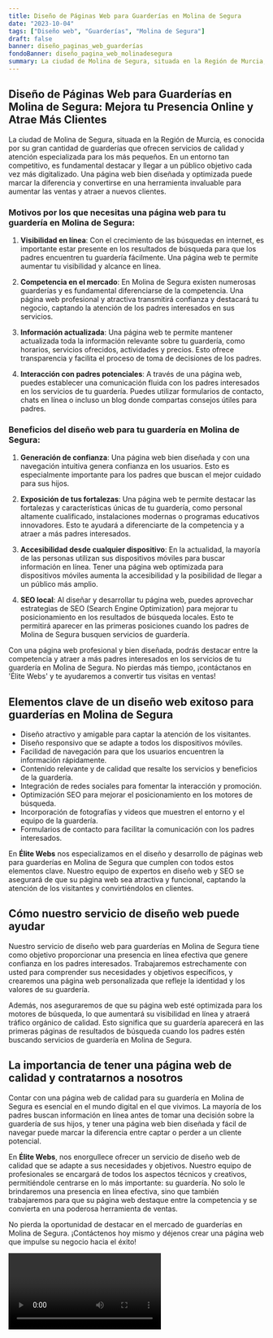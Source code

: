 ```yaml
---
title: Diseño de Páginas Web para Guarderías en Molina de Segura
date: "2023-10-04"
tags: ["Diseño web", "Guarderías", "Molina de Segura"]
draft: false
banner: diseño_paginas_web_guarderías
fondoBanner: diseño_pagina_web_molinadesegura
summary: La ciudad de Molina de Segura, situada en la Región de Murcia, es conocida por su gran cantidad de guarderías que ofrecen servicios de calidad y atención especializada para los más pequeños. En un entorno tan competitivo, es fundamental destacar y llegar a un público objetivo cada vez más digitalizado. Una página web bien diseñada y optimizada puede marcar la diferencia y convertirse en una herramienta invaluable para aumentar las ventas y atraer a nuevos clientes.
---
```



## Diseño de Páginas Web para Guarderías en Molina de Segura: Mejora tu Presencia Online y Atrae Más Clientes

La ciudad de Molina de Segura, situada en la Región de Murcia, es conocida por su gran cantidad de guarderías que ofrecen servicios de calidad y atención especializada para los más pequeños. En un entorno tan competitivo, es fundamental destacar y llegar a un público objetivo cada vez más digitalizado. Una página web bien diseñada y optimizada puede marcar la diferencia y convertirse en una herramienta invaluable para aumentar las ventas y atraer a nuevos clientes.

### Motivos por los que necesitas una página web para tu guardería en Molina de Segura:

1. **Visibilidad en línea**: Con el crecimiento de las búsquedas en internet, es importante estar presente en los resultados de búsqueda para que los padres encuentren tu guardería fácilmente. Una página web te permite aumentar tu visibilidad y alcance en línea.

2. **Competencia en el mercado**: En Molina de Segura existen numerosas guarderías y es fundamental diferenciarse de la competencia. Una página web profesional y atractiva transmitirá confianza y destacará tu negocio, captando la atención de los padres interesados en sus servicios.

3. **Información actualizada**: Una página web te permite mantener actualizada toda la información relevante sobre tu guardería, como horarios, servicios ofrecidos, actividades y precios. Esto ofrece transparencia y facilita el proceso de toma de decisiones de los padres.

4. **Interacción con padres potenciales**: A través de una página web, puedes establecer una comunicación fluida con los padres interesados en los servicios de tu guardería. Puedes utilizar formularios de contacto, chats en línea o incluso un blog donde compartas consejos útiles para padres.

### Beneficios del diseño web para tu guardería en Molina de Segura:

1. **Generación de confianza**: Una página web bien diseñada y con una navegación intuitiva genera confianza en los usuarios. Esto es especialmente importante para los padres que buscan el mejor cuidado para sus hijos.

2. **Exposición de tus fortalezas**: Una página web te permite destacar las fortalezas y características únicas de tu guardería, como personal altamente cualificado, instalaciones modernas o programas educativos innovadores. Esto te ayudará a diferenciarte de la competencia y a atraer a más padres interesados.

3. **Accesibilidad desde cualquier dispositivo**: En la actualidad, la mayoría de las personas utilizan sus dispositivos móviles para buscar información en línea. Tener una página web optimizada para dispositivos móviles aumenta la accesibilidad y la posibilidad de llegar a un público más amplio.

4. **SEO local**: Al diseñar y desarrollar tu página web, puedes aprovechar estrategias de SEO (Search Engine Optimization) para mejorar tu posicionamiento en los resultados de búsqueda locales. Esto te permitirá aparecer en las primeras posiciones cuando los padres de Molina de Segura busquen servicios de guardería.

Con una página web profesional y bien diseñada, podrás destacar entre la competencia y atraer a más padres interesados en los servicios de tu guardería en Molina de Segura. No pierdas más tiempo, ¡contáctanos en 'Élite Webs' y te ayudaremos a convertir tus visitas en ventas!

<GifSeo />

<Cta />

## Elementos clave de un diseño web exitoso para guarderías en Molina de Segura

- Diseño atractivo y amigable para captar la atención de los visitantes.
- Diseño responsivo que se adapte a todos los dispositivos móviles.
- Facilidad de navegación para que los usuarios encuentren la información rápidamente.
- Contenido relevante y de calidad que resalte los servicios y beneficios de la guardería.
- Integración de redes sociales para fomentar la interacción y promoción.
- Optimización SEO para mejorar el posicionamiento en los motores de búsqueda.
- Incorporación de fotografías y videos que muestren el entorno y el equipo de la guardería.
- Formularios de contacto para facilitar la comunicación con los padres interesados.

En **Élite Webs** nos especializamos en el diseño y desarrollo de páginas web para guarderías en Molina de Segura que cumplen con todos estos elementos clave. Nuestro equipo de expertos en diseño web y SEO se asegurará de que su página web sea atractiva y funcional, captando la atención de los visitantes y convirtiéndolos en clientes.

## Cómo nuestro servicio de diseño web puede ayudar

Nuestro servicio de diseño web para guarderías en Molina de Segura tiene como objetivo proporcionar una presencia en línea efectiva que genere confianza en los padres interesados. Trabajaremos estrechamente con usted para comprender sus necesidades y objetivos específicos, y crearemos una página web personalizada que refleje la identidad y los valores de su guardería.

Además, nos aseguraremos de que su página web esté optimizada para los motores de búsqueda, lo que aumentará su visibilidad en línea y atraerá tráfico orgánico de calidad. Esto significa que su guardería aparecerá en las primeras páginas de resultados de búsqueda cuando los padres estén buscando servicios de guardería en Molina de Segura.

## La importancia de tener una página web de calidad y contratarnos a nosotros

Contar con una página web de calidad para su guardería en Molina de Segura es esencial en el mundo digital en el que vivimos. La mayoría de los padres buscan información en línea antes de tomar una decisión sobre la guardería de sus hijos, y tener una página web bien diseñada y fácil de navegar puede marcar la diferencia entre captar o perder a un cliente potencial.

En **Élite Webs**, nos enorgullece ofrecer un servicio de diseño web de calidad que se adapte a sus necesidades y objetivos. Nuestro equipo de profesionales se encargará de todos los aspectos técnicos y creativos, permitiéndole centrarse en lo más importante: su guardería. No solo le brindaremos una presencia en línea efectiva, sino que también trabajaremos para que su página web destaque entre la competencia y se convierta en una poderosa herramienta de ventas.

No pierda la oportunidad de destacar en el mercado de guarderías en Molina de Segura. ¡Contáctenos hoy mismo y déjenos crear una página web que impulse su negocio hacia el éxito!

<Video />

<CtaBot job="Guarderías" city="Molina de Segura" />

<Gmaps query="Molina de Segura+españa+maps" />
